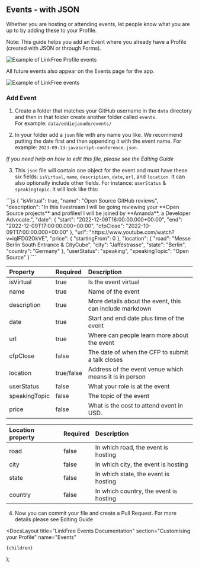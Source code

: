 
## Events - with JSON

Whether you are hosting or attending events, let people know what you are up to by adding these to your Profile.

Note: This guide helps you add an Event where you already have a Profile (created with JSON or through Forms).

![Example of LinkFree Profile events](https://user-images.githubusercontent.com/624760/209358132-0a3e20a8-a996-4a9f-b9c3-90d3056d2cf3.png)

All future events also appear on the Events page for the app.

![Example of LinkFree events](https://user-images.githubusercontent.com/624760/209358117-84f3d893-065e-4ff3-a5e7-6533752306c5.png)

### Add Event

1. Create a folder that matches your GitHub username in the `data` directory and then in that folder create another folder called `events`.  
   For example: `data/eddiejaoude/events/`

2. In your folder add a `json` file with any name you like. We recommend putting the date first and then appending it with the event name.
   For example: `2023-09-13-javascript-conference.json`.

_If you need help on how to edit this file, please see the <Link href="/docs/how-to-guides/editing-json">Editing Guide</Link>_

3. This `json` file will contain one object for the event and must have these six fields: `isVirtual`, `name`, `description`, `date`, `url`, and `location`.
   It can also optionally include other fields. For instance: `userStatus` & `speakingTopic`. It will look like this:

<ClipboardCopy>
```js
{
  "isVirtual": true,
  "name": "Open Source GitHub reviews",
  "description": "In this livestream I will be going reviewing your **Open Source projects** and profiles! I will be joined by **Amanda**, a Developer Advocate.",
  "date": {
    "start": "2022-12-09T16:00:00.000+00:00",
    "end": "2022-12-09T17:00:00.000+00:00",
    "cfpClose": "2022-10-09T17:00:00.000+00:00"
  },
  "url": "https://www.youtube.com/watch?v=iqIFD02OkVE",
  "price": {
    "startingFrom": 0
  },
  "location": {
    "road": "Messe Berlin South Entrance & CityCube",
    "city": "Jafféstrasse",
    "state": "Berlin",
    "country": "Germany"
  },
  "userStatus": "speaking",
  "speakingTopic": "Open Source"
}
```
</ClipboardCopy>

| Property      | Required   | Description                                             |
| :------------ | :--------- | :------------------------------------------------------ |
| isVirtual     | true       | Is the event virtual                                    |
| name          | true       | Name of the event                                       |
| description   | true       | More details about the event, this can include markdown |
| date          | true       | Start and end date plus time of the event               |
| url           | true       | Where can people learn more about the event             |
| cfpClose      | false      | The date of when the CFP to submit a talk closes        |
| location      | true/false | Address of the event venue which means it is in person  |
| userStatus    | false      | What your role is at the event                          |
| speakingTopic | false      | The topic of the event                                  |
| price         | false      | What is the cost to attend event in USD.                |

| Location property | Required | Description                            |
| :---------------- | :------- | :------------------------------------- |
| road              | false    | In which road, the event is hosting    |
| city              | false    | In which city, the event is hosting    |
| state             | false    | In which state, the event is hosting   |
| country           | false    | In which country, the event is hosting |

4. Now you can commit your file and create a Pull Request. For more details please see <Link href="/docs/how-to-guides/editing-json">Editing Guide</Link>

  <DocsLayout
    title="LinkFree Events Documentation"
    section="Customising your Profile"
    name="Events"
  >
    {children}
  </DocsLayout>
);
